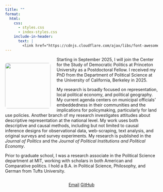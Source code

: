 ```yaml
---
title: ""
format:
  html:
    css: 
      - styles.css
      - index-styles.css
    include-in-header:
      text: |
        <link href="https://cdnjs.cloudflare.com/ajax/libs/font-awesome/6.0.0-beta3/css/all.min.css" rel="stylesheet">
---
```


```{=html}
<style>
.profile-image {
  float: left;
  width: 150px;
  margin-right: 20px;
  margin-top: 20px;
  display: block;
  border-radius: 5%;
}

</style>
```

![](images/Headshot.png){.profile-image}

::: about-text
Starting in September 2025, I will join the Center for the Study of Democratic Politics at Princeton University as a Postdoctoral Fellow. I received my PhD from the Department of Political Science at the University of California, Berkeley in 2025. 

My research is broadly focused on representation, local political economy, and political geography. My current agenda centers on municipal officials' embeddedness in their communities and the implications for policymaking, particularly for land use policies. Another branch of my research investigates attitudes about descriptive representation at the national level. My work uses both descriptive and causal methods, including but not limited to causal inference designs for observational data, web-scraping, text analysis, and original surveys and survey experiments. My research is published in the *Journal of Politics* and the *Journal of Political Institutions and Political Economy*.

Prior to graduate school, I was a research associate in the Political Science department at MIT, working with scholars in both American and Comparative politics. I hold a B.A. in Political Science, Philosophy, and German from Tufts University.
:::

::: {style="clear: both;"}
:::

::: {style="text-align: center;"}
<a href="mailto:anna_weissman@berkeley.edu" class="button"><i class="fas fa-envelope"></i> Email</a> <a href="https://github.com/a-weissman" class="button"><i class="fab fa-github"></i> GitHub</a>
:::
